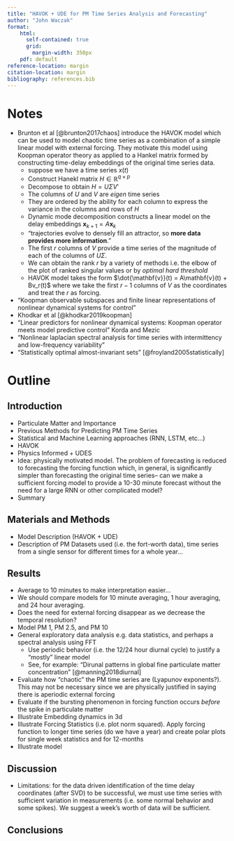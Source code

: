 ```yaml
---
title: "HAVOK + UDE for PM Time Series Analysis and Forecasting"
author: "John Waczak"
format:
    html:
      self-contained: true
      grid: 
        margin-width: 350px
    pdf: default
reference-location: margin
citation-location: margin
bibliography: references.bib
---
```




# Notes

- Brunton et al [@brunton2017chaos] introduce the HAVOK model which can be used to model chaotic time series as a combination of a simple linear model with external forcing. They motivate this model using Koopman operator theory as applied to a Hankel matrix formed by constructing time-delay embeddings of the original time series data.
  - suppose we have a time series $x(t)$
  - Construct Hanekl matrix $H\in\mathbb{R}^{q\times p}$
  - Decompose to obtain $H = U\Sigma V'$
  - The columns of $U$ and $V$ are *eigen* time series
  - They are ordered by the ability for each column to express the variance in the columns and rows of $H$
  - Dynamic mode decomposition constructs a linear model on the delay embeddings $\mathbf{x}_{k+1} = A\mathbf{x}_{k}$
  - "trajectories evolve to densely fill an attractor, so **more data provides more information**."
  - The first $r$ columns of $V$ provide a time series of the magnitude of each of the columns of $U\Sigma$.
  - We can obtain the rank $r$ by a variety of methods i.e. the elbow of the plot of ranked singular values or by *optimal hard threshold*
  - HAVOK model takes the form $\dot{\mathbf{v}}(t) = A\mathbf{v}(t) + Bv_r(t)$ where we take the first $r-1$ columns of $V$ as the coordinates and treat the $r$ as forcing.
- "Koopman observable subspaces and finite linear representations of nonlinear dynamical systems for control"
- Khodkar et al [@khodkar2019koopman]
- "Linear predictors for nonlinear dynamical systems: Koopman operator meets model predictive control" Korda and Mezic
- "Nonlinear laplacian spectral analysis for time series with intermittency and low-frequency variability"
- "Statistically optimal almost-invariant sets" [@froyland2005statistically]

# Outline

## Introduction

- Particulate Matter and Importance
- Previous Methods for Predicting PM Time Series
- Statistical and Machine Learning approaches (RNN, LSTM, etc...)
- HAVOK
- Physics Informed + UDES
- Idea: physically motivated model. The problem of forecasting is reduced to forecasting the forcing function which, in general, is significantly simpler than forecasting the original time series-- can we make a sufficient forcing model to provide a 10-30 minute forecast without the need for a large RNN or other complicated model?
- Summary

## Materials and Methods

- Model Description (HAVOK + UDE)
- Description of PM Datasets used (i.e. the fort-worth data), time series from a single sensor for different times for a whole year...

## Results

- Average to 10 minutes to make interpretation easier...
- We should compare models for 10 minute averaging, 1 hour averaging, and 24 hour averaging.
- Does the need for external forcing disappear as we decrease the temporal resolution?
- Model PM 1, PM 2.5, and PM 10
- General exploratory data analysis e.g. data statistics, and perhaps a spectral analysis using FFT
  - Use periodic behavior (i.e. the 12/24 hour diurnal cycle) to justify a "mostly" linear model
  - See, for example: "Dirunal patterns in global fine particulate matter concentration" [@manning2018diurnal]
- Evaluate how "chaotic" the PM time series are (Lyapunov exponents?). This may not be necessary since we are physically justified in saying there is aperiodic external forcing
- Evaluate if the bursting phenomenon in forcing function occurs *before* the spike in particulate matter
- Illustrate Embedding dynamics in 3d
- Illustrate Forcing Statistics (i.e. plot norm squared). Apply forcing function to longer time series (do we have a year) and create polar plots for single week statistics and for 12-months
- Illustrate model

## Discussion

- Limitations: for the data driven identification of the time delay coordinates (after SVD) to be successful, we must use time series with sufficient variation in measurements (i.e. some normal behavior and some spikes). We suggest a week's worth of data will be sufficient.

## Conclusions
